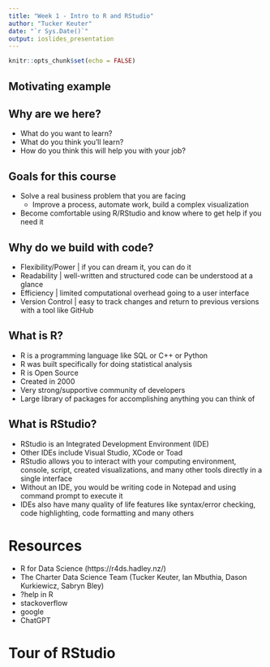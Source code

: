 ```yaml
---
title: "Week 1 - Intro to R and RStudio"
author: "Tucker Keuter"
date: "`r Sys.Date()`"
output: ioslides_presentation
---
```


```r
knitr::opts_chunk$set(echo = FALSE)
```

## Motivating example

## Why are we here?
- What do you want to learn?
- What do you think you'll learn?
- How do you think this will help you with your job?

## Goals for this course
- Solve a real business problem that you are facing
    - Improve a process, automate work, build a complex visualization
- Become comfortable using R/RStudio and know where to get help if you need it

## Why do we build with code?
- Flexibility/Power | if you can dream it, you can do it
- Readability | well-written and structured code can be understood at a glance
- Efficiency | limited computational overhead going to a user interface
- Version Control | easy to track changes and return to previous versions with a tool like GitHub


## What is R?
- R is a programming language like SQL or C++ or Python
- R was built specifically for doing statistical analysis
- R is Open Source
- Created in 2000
- Very strong/supportive community of developers
- Large library of packages for accomplishing anything you can think of 

## What is RStudio?
- RStudio is an Integrated Development Environment (IDE)
- Other IDEs include Visual Studio, XCode or Toad
- RStudio allows you to interact with your computing environment, console, script, created visualizations, and many other tools directly in a single interface
- Without an IDE, you would be writing code in Notepad and using command prompt to execute it
- IDEs also have many quality of life features like syntax/error checking, code highlighting, code formatting and many others

# Resources
- R for Data Science (https://r4ds.hadley.nz/)
- The Charter Data Science Team (Tucker Keuter, Ian Mbuthia, Dason Kurkiewicz, Sabryn Bley)
- ?help in R
- stackoverflow
- google
- ChatGPT



# Tour of RStudio



